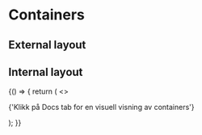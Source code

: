 <!-- palette.mdx -->


# Containers

## External layout

<div style={{ backgroundColor: 'var(--palette-burgundy-10)' }}>
  <ExternalLayout />
</div>

## Internal layout

<div style={{ backgroundColor: 'var(--palette-burgundy-10)' }}>
  <InternalLayout />
</div>

<Meta title="Designtokens/Containers" />

<Canvas>
  <Story
    name="Containers"
    parameters={{
      controls: {
        disabled: true,
      },
      actions: {
        disabled: true,
      },
      design: [
        {
          name: 'Containers & Breakpoints',
          type: 'figma',
          url: 'https://www.figma.com/file/nuVtE8FTaeGVs6eZQbEzyM/Funksjonelle-beskrivelser---eksempler?node-id=9157%3A15029',
        },
      ],
    }}
  >
    {() => {
      return (
        <>
          <p>{'Klikk på Docs tab for en visuell visning av containers'}</p>
          <TokensList tokenType={'containers'} />
        </>
      );
    }}
  </Story>
</Canvas>
